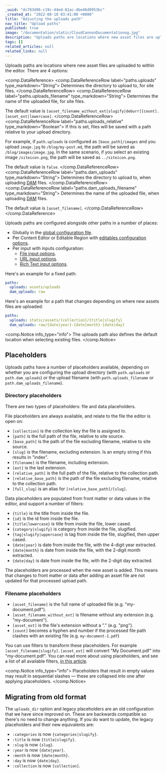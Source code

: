 ```yaml
---
_uuid: "dc783d96-c19c-44ed-81ac-dbe46d9953bc"
_created_at: "2022-08-18 03:41:00 +0000"
title: "Adjusting the uploads path"
nav_title: "Upload paths"
published: true
image: "/documentation/static/CloudCannonDocumentationog.jpg"
description: "Uploads paths are locations where new asset files are uploaded to within the editor. They also defines the default location when selecting existing files. There are a number of placeholders available to aid in organization."
tags: []
related_articles: null
related_links: null
---
```


Uploads paths are locations where new asset files are uploaded to within the editor. There are 4 options:

<comp.DataReference>
 <comp.DataReferenceRow label="paths.uploads" type_markdown="String">
  Determines the directory to upload to, for site files.
 </comp.DataReferenceRow>
 <comp.DataReferenceRow label="paths.uploads_filename" type_markdown="String">
  Determines the name of the uploaded file, for site files.
  
  The default value is `[asset_filename_without_ext|slugify|deburr][count].[asset_ext|lowercase]`.
 </comp.DataReferenceRow>
 <comp.DataReferenceRow label="paths.uploads_relative" type_markdown="Boolean">
  If this is set, files will be saved with a path relative to your upload directory.

  For example, if `path.uploads` is configured as `[base_path]/images` and you upload `image.jpg` to `/blog/my-post.md`, the path will be saved as `/blog/images/image.jpg`.
  In the same scenario, if you select an existing image `/siteicon.png`, the path will be saved as `../siteicon.png`.
  
  The default value is `false`.
 </comp.DataReferenceRow>
 <comp.DataReferenceRow label="paths.dam_uploads" type_markdown="String">
  Determines the directory to upload to, when uploading [DAM](/documentation/articles/introduction-to-assets-and-dams/) files.
 </comp.DataReferenceRow>
 <comp.DataReferenceRow label="paths.dam_uploads_filename" type_markdown="String">
  Determines the name of the uploaded file, when uploading [DAM](/documentation/articles/introduction-to-assets-and-dams/) files.
  
  The default value is `[asset_filename]`.
 </comp.DataReferenceRow>
</comp.DataReference>

Uploads paths are configured alongside other paths in a number of places:

* Globally in the [global configuration file](/documentation/articles/create-a-global-configuration-file/).
* Per Content Editor or Editable Region with [editables configuration options](/documentation/articles/define-editable-regions-in-your-html/#options).
* Per input with inputs configuration:
  * [File input options](/documentation/articles/using-upload-inputs-to-edit-your-data/#options).
  * [URL input options](/documentation/articles/using-url-inputs-to-edit-your-data/#options).
  * [Rich Text input options](/documentation/articles/using-rich-text-inputs-to-edit-your-data/#options).

Here's an example for a fixed path:

```yaml
paths:
  uploads: assets/uploads
  dam_uploads: raw
```

Here's an example for a path that changes depending on where new assets files are uploaded:

```yaml
paths:
  uploads: static/assets/[collection]/{title|slugify}
  dam_uploads: raw/{date|year}-{date|month}-{date|day}
```

<comp.Notice info_type="info">
  The uploads path also defines the default location when selecting existing files.
</comp.Notice>

## Placeholders

Uploads paths have a number of placeholders available, depending on whether you are configuring the upload directory (with `path.uploads` or `path.dam_uploads`) or the upload filename (with `path.uploads_filename` or `path.dam_uploads_filename`).

### Directory placeholders

There are two types of placeholders: file and data placeholders.

File placeholders are always available, and relate to the file the editor is open on:

* `[collection]` is the collection key the file is assigned to.
* `[path]` is the full path of the file, relative to site source.
* `[base_path]` is the path of the file excluding filename, relative to site source.
* `[slug]` is the filename, excluding extension. Is an empty string if this results in "index".
* `[filename]` is the filename, including extension.
* `[ext]` is the last extension.
* `[relative_path]` is the full path of the file, relative to the collection path.
* `[relative_base_path]` is the path of the file excluding filename, relative to the collection path.
* `[full_slug]` is an alias for `[relative_base_path]/[slug]`.

Data placeholders are populated from front matter or data values in the editor, and support a number of filters:

* `{title}` is the title from inside the file.
* `{id}` is the id from inside the file.
* `{title|lowercase}` is title from inside the file, lower cased.
* `{category|slugify}` is category from inside the file, slugified.
* `{tag|slugify|uppercase}` is tag from inside the file, slugified, then upper cased.
* `{date|year}` is date from inside the file, with the 4-digit year extracted.
* `{date|month}` is date from inside the file, with the 2-digit month extracted.
* `{date|day}` is date from inside the file, with the 2-digit day extracted.

The placeholders are processed when the new asset is added. This means that changes to front matter or data after adding an asset file are not updated for that processed upload path.

### Filename placeholders

* `[asset_filename]` is the full name of uploaded file (e.g. "my-document.pdf").
* `[asset_filename_without_ext]` is filename without any extension (e.g. "my-document").
* `[asset_ext]` is the file's extension without a "." (e.g. "png").
* `[count]` becomes a hyphen and number if the processed file path clashes with an existing file (e.g. `my-document-1.pdf`)

You can use filters to transform these placeholders. For example `[asset_filename|slugify].[asset_ext]` will convert "My Document.pdf" into "my-document.pdf". You can read more about using placeholders, and see a list of all available filters, [in this article](/documentation/articles/configuring-with-placeholders/).

<comp.Notice info_type="info">
  Placeholders that result in empty values may result in sequential slashes — these are collapsed into one after applying placeholders.
</comp.Notice>

## Migrating from old format
The `uploads_dir` option and legacy placeholders are an old configuration that we have since improved on. These are backwards compatible so there's no need to change anything. If you do want to update, the legacy placeholders and their new equivalents are:

* `:categories` is now `{categories|slugify}`.
* `:title` is now `{title|slugify}`.
* `:slug` is now `{slug}`.
* `:year` is now `{date|year}`.
* `:month` is now `{date|month}`.
* `:day` is now `{date|day}`.
* `:collection` is now `[collection]`.

